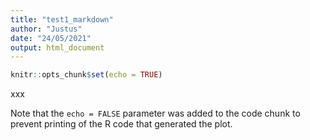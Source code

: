 ```yaml
---
title: "test1_markdown"
author: "Justus"
date: "24/05/2021"
output: html_document
---
```


```r
knitr::opts_chunk$set(echo = TRUE)
```
xxx


Note that the `echo = FALSE` parameter was added to the code chunk to prevent printing of the R code that generated the plot.
